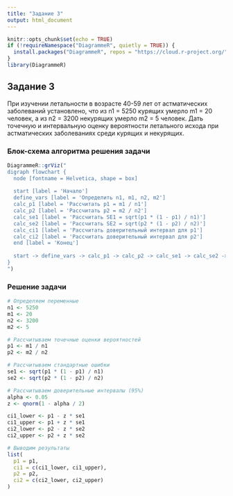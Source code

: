 ```yaml
---
title: "Задание 3"
output: html_document
---
```


```r
knitr::opts_chunk$set(echo = TRUE)
if (!requireNamespace("DiagrammeR", quietly = TRUE)) {
  install.packages("DiagrammeR", repos = "https://cloud.r-project.org/")
}
library(DiagrammeR)
```

## Задание 3

При изучении летальности в возрасте 40-59 лет от астматических заболеваний установлено, что из n1 = 5250 курящих умерло m1 = 20 человек, а из n2 = 3200 некурящих умерло m2 = 5 человек. Дать точечную и интервальную оценку вероятности летального исхода при астматических заболеваниях среди курящих и некурящих.

### Блок-схема алгоритма решения задачи

```r
DiagrammeR::grViz("
digraph flowchart {
  node [fontname = Helvetica, shape = box]
  
  start [label = 'Начало']
  define_vars [label = 'Определить n1, m1, n2, m2']
  calc_p1 [label = 'Рассчитать p1 = m1 / n1']
  calc_p2 [label = 'Рассчитать p2 = m2 / n2']
  calc_se1 [label = 'Рассчитать SE1 = sqrt(p1 * (1 - p1) / n1)']
  calc_se2 [label = 'Рассчитать SE2 = sqrt(p2 * (1 - p2) / n2)']
  calc_ci1 [label = 'Рассчитать доверительный интервал для p1']
  calc_ci2 [label = 'Рассчитать доверительный интервал для p2']
  end [label = 'Конец']
  
  start -> define_vars -> calc_p1 -> calc_p2 -> calc_se1 -> calc_se2 -> calc_ci1 -> calc_ci2 -> end
}
")
```

### Решение задачи

```r
# Определяем переменные
n1 <- 5250
m1 <- 20
n2 <- 3200
m2 <- 5

# Рассчитываем точечные оценки вероятностей
p1 <- m1 / n1
p2 <- m2 / n2

# Рассчитываем стандартные ошибки
se1 <- sqrt(p1 * (1 - p1) / n1)
se2 <- sqrt(p2 * (1 - p2) / n2)

# Рассчитываем доверительные интервалы (95%)
alpha <- 0.05
z <- qnorm(1 - alpha / 2)

ci1_lower <- p1 - z * se1
ci1_upper <- p1 + z * se1
ci2_lower <- p2 - z * se2
ci2_upper <- p2 + z * se2

# Выводим результаты
list(
  p1 = p1,
  ci1 = c(ci1_lower, ci1_upper),
  p2 = p2,
  ci2 = c(ci2_lower, ci2_upper)
)
```